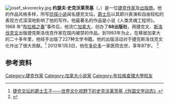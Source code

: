 [[Image:josef_skvorecky.jpg|thumb]]
'''约瑟夫·史克沃莱茨基'''（{{lang-cs|Josef Škvorecký}}，{{bd|1924年|9月27日|2012年|1月3日|catIdx=Shkvoreckyy, Josef}}）是一位[[捷克|捷克]][[作家|作家]]及[[出版商|出版商]]。他的作品风格多样，所写[[侦探小说|侦探小说]]闻名捷克文坛。[[爵士乐|爵士乐]]以其即兴表演和自由轻松的表现方式深深地影响了他的写作。他最著名的作品是小说《人类灵魂工程师》。1968 年“[[布拉格之春|布拉格之春]]”事件后，他流亡[[加拿大|加拿大]]，创办了'''68出版社'''，用捷克文、[[斯洛伐克文|斯洛伐克文]]出版捷克斯洛伐克作家在国内被禁的作品。到1993年为止，在移居加拿大的二十多年里，他经手出版了227种文学书籍。他的出版活动对于捷克斯洛伐克文化作出了很大贡献。<ref>[http://220.178.21.125/xkjyck/uploads/pdfdata/2010/2011021601412285.pdf 捷克文坛的爵士王子——世界文化视野下的史克沃莱茨基《外国文学动态》]{{dead link|date=2018年4月 |bot=InternetArchiveBot |fix-attempted=yes }}</ref>
2012年1月3日，他在[[多伦多|多伦多]]一家医院去世，享年87岁。
<ref>{{Cite web |url=http://epaper.gmw.cn/zhdsb/html/2012-01/11/nw.D110000zhdsb_20120111_6-04.htm?div=-1 |title=捷克大作家、《人类灵魂工程师》作者约瑟夫·什科沃雷茨基去世 |access-date=2012-03-01 |archive-date=2019-08-28 |archive-url=https://web.archive.org/web/20190828212553/http://epaper.gmw.cn/zhdsb/html/2012-01/11/nw.D110000zhdsb_20120111_6-04.htm?div=-1 |dead-url=no }}</ref>
==参考资料==
{{reflist}}

{{Authority control}}
{{DEFAULTSORT:Shkvoreckyy, Josef}}
[[Category:捷克作家|Category:捷克作家]]
[[Category:加拿大小说家|Category:加拿大小说家]]
[[Category:布拉格查理大學校友|Category:布拉格查理大學校友]]